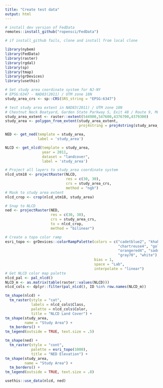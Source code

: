 ```yaml
---
title: "Create test data"
output: html
---
```


```r
# install dev version of FedData
remotes::install_github("ropensci/FedData")

# if install_github fails, clone and install from local clone
```


```r
library(nybem)
library(FedData)
library(raster)
library(rgdal)
library(sp)
library(tmap)
library(grDevices)
library(usethis)
```

```r
# Set study area coordinate system for NJ-NY
# EPSG:6347 - NAD83(2011) / UTM zone 18N
study_area_crs <- sp::CRS(SRS_string = "EPSG:6347")
```

```r
# test study area extent in NAD83(2011) / UTM zone 18N
# Chestnut Neck Boatyard, Garden State Parkway S, Exit 48 / Route 9, Mullica River
study_area_extent <- raster::extent(544900,547600,4376700,4379300)
study_area <- polygon_from_extent(study_area_extent, 
                                  proj4string = proj4string(study_area_crs))
```

```r
NED <- get_ned(template = study_area, 
               label = 'study_area')
```

```r
NLCD <- get_nlcd(template = study_area, 
                 year = 2011, 
                 dataset = "landcover", 
                 label = 'study_area')
```

```r
# Project all layers to study_area coordinate system
nlcd_utm18 <- projectRaster(NLCD, 
                            res = c(30, 30),
                            crs = study_area_crs,
                            method = "ngb")
# Mask to study area extent
nlcd_crop <- crop(nlcd_utm18, study_area)

# Snap to NLCD
ned <- projectRaster(NED, 
                     res = c(30, 30),
                     crs = study_area_crs,
                     to = nlcd_crop,
                     method = "bilinear")
```

```r
# Create a topo color ramp
esri_topo <- grDevices::colorRampPalette(colors = c("cadetblue2", "khaki1",
                                                    "chartreuse4", "goldenrod1",
                                                    "orangered4", "saddlebrown",
                                                    "gray70", "white"),
                                         bias = 1,
                                         space = "Lab",
                                         interpolate = "linear")
# Get NLCD color map palette
nlcd_pal <- pal_nlcd()
NLCD_m <- as.matrix(table(raster::values(NLCD)))
nlcd_cols <- dplyr::filter(pal_nlcd(), ID %in% row.names(NLCD_m))
```

```r
tm_shape(nlcd) +
  tm_raster(style = "cat",
            labels = nlcd_cols$Class,
            palette = nlcd_cols$Color,
            title = "NLCD Land Cover") + 
tm_shape(study_area, 
         name = "Study Area") + 
  tm_borders() +
tm_legend(outside = TRUE, text.size = .5)
```

```r
tm_shape(ned) +
  tm_raster(style = "cont", 
            palette = esri_topo(1000), 
            title = "NED Elevation") + 
tm_shape(study_area, 
         name = "Study Area") + 
  tm_borders() +
tm_legend(outside = TRUE, text.size = .8)
```

```r
usethis::use_data(nlcd, ned)
```

